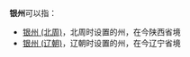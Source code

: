 '''银州'''可以指：
*[[银州_(北周)|银州 (北周)]]，北周时设置的州，在今陕西省境
*[[银州_(辽朝)|银州 (辽朝)]]，辽朝时设置的州，在今辽宁省境

{{Disambig|cat=二字中国州名消歧义}}